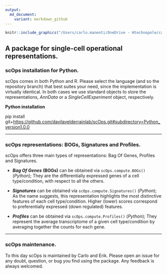 ```yaml
---
output:
  md_document:
    variant: markdown_github
---
```


```r
knitr::include_graphics("/Users/carlo.manenti/OneDrive - Htechnopole/carlo/RESEARCH_PROJECTS/PACKAGES/davilalab/scOps/scOps.png")
```

## A package for single-cell operational representations.

\n
\n

### scOps installation for Python.

scOps comes in both Python and R. Please select the language (and so the repository branch) that best suites your need, since the implementation is virtually identical. In both cases we use standard objects to store the representations, *AnnData* or a *SingleCellExperiment* object, respectively.

**Python installation**

pip install git+<https://github.com/davilavelderrainlab/scOps.git#subdirectory=Python_version1.0.0>

------------------------------------------------------------------------

### scOps representations: BOGs, Signatures and Profiles.

scOps offers three main types of representations: Bag Of Genes, Profiles and Signatures.

-   ***Bag Of Genes*** **(BOGs)** can be obtained via `scOps.compute.BOGs()` (*Python*); They are the differentially expressed genes of a cell type/condition, with respect to all the others.

-   ***Signatures*** can be obtained via `scOps.compute.Signatures()` (*Python*); As the name suggests, this representation highlights the most distinctive features of each cell type/condition. Higher (lower) scores correspond to preferentially expressed (down regulated) features.

-   ***Profiles*** can be obtained via `scOps.compute.Profiles()` (*Python*); They represent the average transcriptome of a given cell type/condition by averaging together the counts for each gene.

------------------------------------------------------------------------

### scOps maintenance.

To this day scOps is maintained by Carlo and Erik. Please open an issue for any doubt, question, or bug you find using the package. Any feedback is always welcomed.
